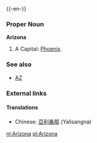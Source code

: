 {{wikipedia}}
{{-en-}}

===Proper Noun===
'''Arizona'''
#A {{USstate}}  Capital: [[Phoenix]].
===See also===
*[[AZ]]
===External links===
{{pedialite}}

====Translations====
*Chinese: [[亞利桑那]] (Yalisangna)

[[nl:Arizona]]
[[pl:Arizona]]